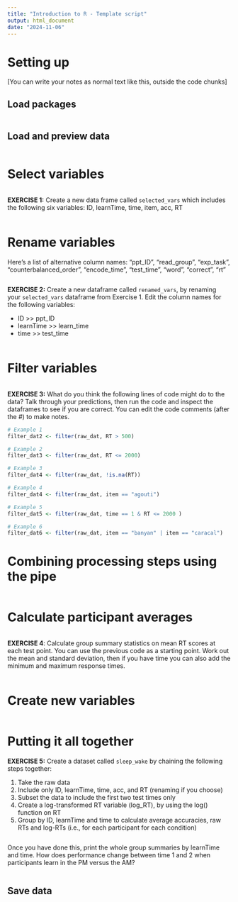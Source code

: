 ```yaml
---
title: "Introduction to R - Template script"
output: html_document
date: "2024-11-06"
---
```


# Setting up

[You can write your notes as normal text like this, outside the code chunks]

## Load packages

```r


```

## Load and preview data

```r


```

# Select variables

```r


```

**EXERCISE 1:** Create a new data frame called `selected_vars` which includes the following six variables: ID, learnTime, time, item, acc, RT

```r


```

# Rename variables

Here's a list of alternative column names: "ppt_ID", "read_group", "exp_task", "counterbalanced_order", "encode_time", "test_time", "word", "correct", "rt"

```r

```

**EXERCISE 2:** Create a new dataframe called `renamed_vars`, by renaming your `selected_vars` dataframe from Exercise 1. Edit the column names for the following variables:

-   ID >> ppt_ID
-   learnTime >> learn_time
-   time >> test_time

```r


```

# Filter variables

```r


```

**EXERCISE 3:** What do you think the following lines of code might do to the data? Talk through your predictions, then run the code and inspect the dataframes to see if you are correct. You can edit the code comments (after the #) to make notes.  

```r
# Example 1
filter_dat2 <- filter(raw_dat, RT > 500)

# Example 2
filter_dat3 <- filter(raw_dat, RT <= 2000)

# Example 3
filter_dat4 <- filter(raw_dat, !is.na(RT))

# Example 4
filter_dat4 <- filter(raw_dat, item == "agouti")

# Example 5
filter_dat5 <- filter(raw_dat, time == 1 & RT <= 2000 )

# Example 6
filter_dat6 <- filter(raw_dat, item == "banyan" | item == "caracal")
```

# Combining processing steps using the pipe

```r



```

# Calculate participant averages 

```r



```

**EXERCISE 4**: Calculate group summary statistics on mean RT scores at each test point. You can use the previous code as a starting point. Work out the mean and standard deviation, then if you have time you can also add the minimum and maximum response times.

```r


```

# Create new variables

```r



```


# Putting it all together

**EXERCISE 5:** Create a dataset called `sleep_wake` by chaining the following steps together:

1.  Take the raw data
2.  Include only ID, learnTime, time, acc, and RT (renaming if you choose)
3.  Subset the data to include the first two test times only
4.  Create a log-transformed RT variable (log_RT), by using the log() function on RT
5.  Group by ID, learnTime and time to calculate average accuracies, raw RTs and log-RTs (i.e., for each participant for each condition)

```r


```

Once you have done this, print the whole group summaries by learnTime and time. How does performance change between time 1 and 2 when participants learn in the PM versus the AM?

```r


```

## Save data

```r


```

